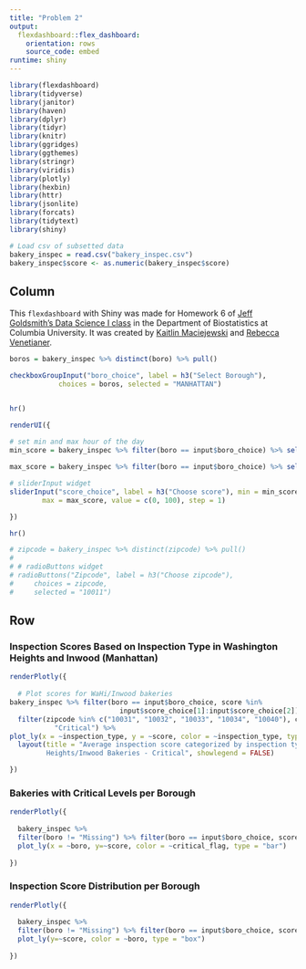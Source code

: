 ```yaml
---
title: "Problem 2"
output: 
  flexdashboard::flex_dashboard:
    orientation: rows
    source_code: embed
runtime: shiny
---
```


```r
library(flexdashboard)
library(tidyverse)
library(janitor)
library(haven)
library(dplyr)
library(tidyr)
library(knitr)
library(ggridges)
library(ggthemes)
library(stringr)
library(viridis)
library(plotly)
library(hexbin)
library(httr)
library(jsonlite)
library(forcats)
library(tidytext)
library(shiny)
```


```r
# Load csv of subsetted data
bakery_inspec = read.csv("bakery_inspec.csv")
bakery_inspec$score <- as.numeric(bakery_inspec$score)
```

Column {.sidebar}
-----------------------------------------------------------------------
This `flexdashboard` with Shiny was made for Homework 6 of [Jeff Goldsmith's Data Science I class](http://jeffgoldsmith.com/DSI/homework_6.html) in the Department of Biostatistics at Columbia University. It was created by [Kaitlin Maciejewski](https://github.com/k-maciejewski) and [Rebecca Venetianer](https://github.com/rvenetianer).


```r


boros = bakery_inspec %>% distinct(boro) %>% pull()

checkboxGroupInput("boro_choice", label = h3("Select Borough"),
            choices = boros, selected = "MANHATTAN")


hr()

renderUI({
  
# set min and max hour of the day
min_score = bakery_inspec %>% filter(boro == input$boro_choice) %>% select(score) %>% filter(!is.na(score)) %>%  min()

max_score = bakery_inspec %>% filter(boro == input$boro_choice) %>% select(score) %>% filter(!is.na(score)) %>%  max()

# sliderInput widget
sliderInput("score_choice", label = h3("Choose score"), min = min_score, 
        max = max_score, value = c(0, 100), step = 1)

})

hr()

# zipcode = bakery_inspec %>% distinct(zipcode) %>% pull()
# 
# # radioButtons widget
# radioButtons("Zipcode", label = h3("Choose zipcode"),
#     choices = zipcode, 
#     selected = "10011")
```

Row {.tabset .tabset-fade } 
-----------------------------------------------------------------------

### Inspection Scores Based on Inspection Type in Washington Heights and Inwood (Manhattan)

```r
renderPlotly({
  
  # Plot scores for WaHi/Inwood bakeries
bakery_inspec %>% filter(boro == input$boro_choice, score %in% 
                           input$score_choice[1]:input$score_choice[2]) %>%
  filter(zipcode %in% c("10031", "10032", "10033", "10034", "10040"), critical_flag == 
           "Critical") %>% 
plot_ly(x = ~inspection_type, y = ~score, color = ~inspection_type, type = "bar") %>%
  layout(title = "Average inspection score categorized by inspection type for Washington 
         Heights/Inwood Bakeries - Critical", showlegend = FALSE)

})
```

### Bakeries with Critical Levels per Borough

```r
renderPlotly({
  
  bakery_inspec %>%
  filter(boro != "Missing") %>% filter(boro == input$boro_choice, score %in% input$score_choice[1]:input$score_choice[2]) %>% 
  plot_ly(x = ~boro, y=~score, color = ~critical_flag, type = "bar")
  
})
```


### Inspection Score Distribution per Borough

```r
renderPlotly({
  
  bakery_inspec %>%
  filter(boro != "Missing") %>% filter(boro == input$boro_choice, score %in% input$score_choice[1]:input$score_choice[2]) %>% 
  plot_ly(y=~score, color = ~boro, type = "box")
  
})
```

